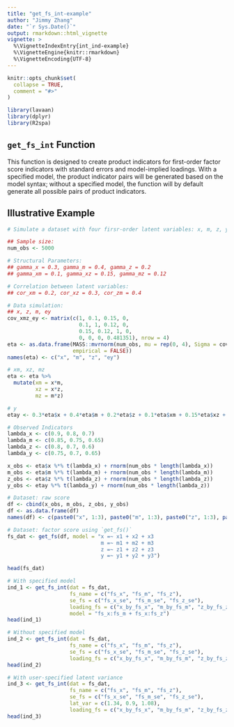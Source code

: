 ```yaml
---
title: "get_fs_int-example"
author: "Jimmy Zhang"
date: "`r Sys.Date()`"
output: rmarkdown::html_vignette
vignette: >
  %\VignetteIndexEntry{int_ind-example}
  %\VignetteEngine{knitr::rmarkdown}
  %\VignetteEncoding{UTF-8}
---
```


```r
knitr::opts_chunk$set(
  collapse = TRUE,
  comment = "#>"
)
```

```r
library(lavaan)
library(dplyr)
library(R2spa)
```

## `get_fs_int` Function
This function is designed to create product indicators for first-order factor score indicators with standard errors and model-implied loadings. 
With a specified model, the product indicator pairs will be generated based on the model syntax; without a specified model, the function will by default generate all possible pairs of product indicators. 

## Illustrative Example

```r
# Simulate a dataset with four firsr-order latent variables: x, m, z, y

## Sample size:
num_obs <- 5000

# Structural Parameters: 
## gamma_x = 0.3, gamma_m = 0.4, gamma_z = 0.2
## gamma_xm = 0.1, gamma_xz = 0.15, gamma_mz = 0.12

# Correlation between latent variables:
## cor_xm = 0.2, cor_xz = 0.3, cor_zm = 0.4

# Data simulation: 
## x, z, m, ey
cov_xmz_ey <- matrix(c(1, 0.1, 0.15, 0,
                       0.1, 1, 0.12, 0,
                       0.15, 0.12, 1, 0,
                       0, 0, 0, 0.481351), nrow = 4)
eta <- as.data.frame(MASS::mvrnorm(num_obs, mu = rep(0, 4), Sigma = cov_xmz_ey,
                     empirical = FALSE))
names(eta) <- c("x", "m", "z", "ey")

# xm, xz, mz
eta <- eta %>%
  mutate(xm = x*m,
         xz = x*z,
         mz = m*z)

# y
etay <- 0.3*eta$x + 0.4*eta$m + 0.2*eta$z + 0.1*eta$xm + 0.15*eta$xz + 0.12*eta$mz + eta$ey

# Observed Indicators
lambda_x <- c(0.9, 0.8, 0.7)
lambda_m <- c(0.85, 0.75, 0.65)
lambda_z <- c(0.8, 0.7, 0.6)
lambda_y <- c(0.75, 0.7, 0.65)

x_obs <- eta$x %*% t(lambda_x) + rnorm(num_obs * length(lambda_x))
m_obs <- eta$m %*% t(lambda_m) + rnorm(num_obs * length(lambda_m))
z_obs <- eta$z %*% t(lambda_z) + rnorm(num_obs * length(lambda_z))
y_obs <- etay %*% t(lambda_y) + rnorm(num_obs * length(lambda_z))

# Dataset: raw score
df <- cbind(x_obs, m_obs, z_obs, y_obs)
df <- as.data.frame(df)
names(df) <- c(paste0("x", 1:3), paste0("m", 1:3), paste0("z", 1:3), paste0("y", 1:3))

# Dataset: factor score using `get_fs()`
fs_dat <- get_fs(df, model = "x =~ x1 + x2 + x3
                              m =~ m1 + m2 + m3
                              z =~ z1 + z2 + z3
                              y =~ y1 + y2 + y3")

head(fs_dat)
```

```r
# With specified model
ind_1 <- get_fs_int(dat = fs_dat,
                    fs_name = c("fs_x", "fs_m", "fs_z"),
                    se_fs = c("fs_x_se", "fs_m_se", "fs_z_se"),
                    loading_fs = c("x_by_fs_x", "m_by_fs_m", "z_by_fs_z"),
                    model = "fs_x:fs_m + fs_x:fs_z")
head(ind_1)

# Without specified model
ind_2 <- get_fs_int(dat = fs_dat,
                    fs_name = c("fs_x", "fs_m", "fs_z"),
                    se_fs = c("fs_x_se", "fs_m_se", "fs_z_se"),
                    loading_fs = c("x_by_fs_x", "m_by_fs_m", "z_by_fs_z"))
head(ind_2)

# With user-specified latent variance
ind_3 <- get_fs_int(dat = fs_dat,
                    fs_name = c("fs_x", "fs_m", "fs_z"),
                    se_fs = c("fs_x_se", "fs_m_se", "fs_z_se"),
                    lat_var = c(1.34, 0.9, 1.08),
                    loading_fs = c("x_by_fs_x", "m_by_fs_m", "z_by_fs_z"))
head(ind_3)
```




